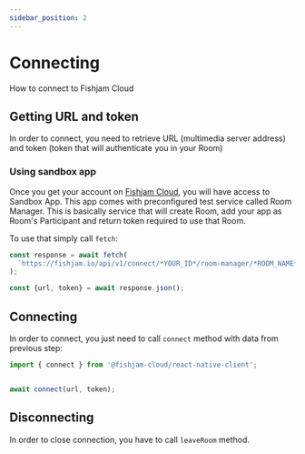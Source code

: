 ```yaml
---
sidebar_position: 2
---
```


# Connecting

How to connect to Fishjam Cloud

## Getting URL and token

In order to connect, you need to retrieve URL (multimedia server address) and token (token that will authenticate you in your Room)

### Using sandbox app

Once you get your account on [Fishjam Cloud](https://fishjam.io), you will have access to Sandbox App.
This app comes with preconfigured test service called Room Manager. This is basically service that will
create Room, add your app as Room's Participant and return token required to use that Room.

To use that simply call `fetch`:
```ts
const response = await fetch(
  `https://fishjam.io/api/v1/connect/*YOUR_ID*/room-manager/*ROOM_NAME*/users/*USER_NAME*`,
);

const {url, token} = await response.json();
```

## Connecting

In order to connect, you just need to call `connect` method with data from previous step:

```ts
import { connect } from '@fishjam-cloud/react-native-client';


await connect(url, token);
```

## Disconnecting

In order to close connection, you have to call `leaveRoom` method.